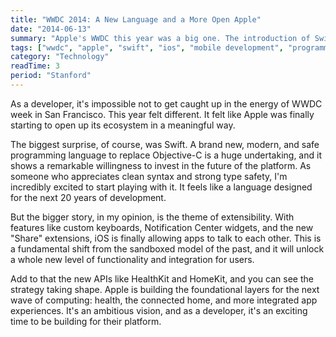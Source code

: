 ```yaml
---
title: "WWDC 2014: A New Language and a More Open Apple"
date: "2014-06-13"
summary: "Apple's WWDC this year was a big one. The introduction of Swift, a modern programming language, and the opening up of iOS with Extensibility and HealthKit signal a new, more open chapter for Apple. It's a great time to be a developer."
tags: ["wwdc", "apple", "swift", "ios", "mobile development", "programming languages"]
category: "Technology"
readTime: 3
period: "Stanford"
---
```


As a developer, it's impossible not to get caught up in the energy of WWDC week in San Francisco. This year felt different. It felt like Apple was finally starting to open up its ecosystem in a meaningful way.

The biggest surprise, of course, was Swift. A brand new, modern, and safe programming language to replace Objective-C is a huge undertaking, and it shows a remarkable willingness to invest in the future of the platform. As someone who appreciates clean syntax and strong type safety, I'm incredibly excited to start playing with it. It feels like a language designed for the next 20 years of development.

But the bigger story, in my opinion, is the theme of extensibility. With features like custom keyboards, Notification Center widgets, and the new "Share" extensions, iOS is finally allowing apps to talk to each other. This is a fundamental shift from the sandboxed model of the past, and it will unlock a whole new level of functionality and integration for users.

Add to that the new APIs like HealthKit and HomeKit, and you can see the strategy taking shape. Apple is building the foundational layers for the next wave of computing: health, the connected home, and more integrated app experiences. It's an ambitious vision, and as a developer, it's an exciting time to be building for their platform.
